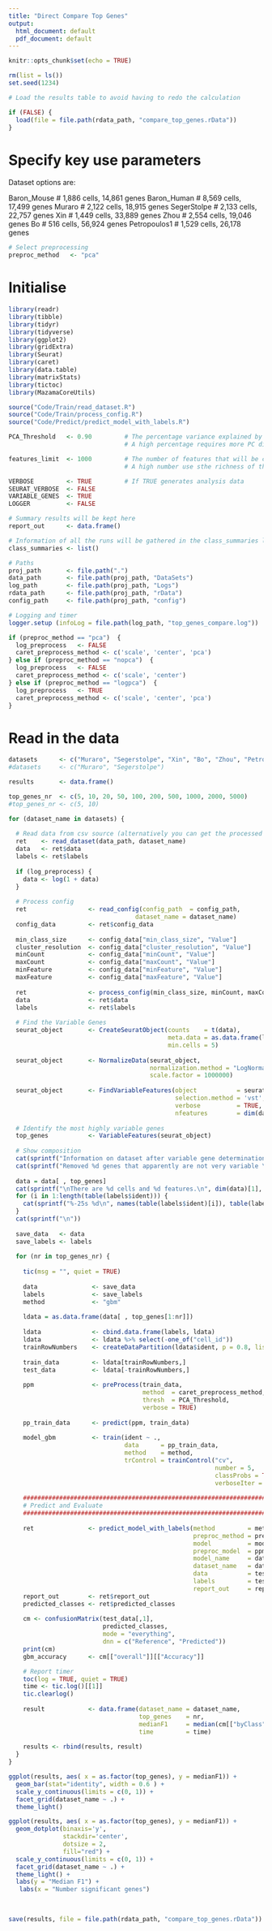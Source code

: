 ```yaml
---
title: "Direct Compare Top Genes"
output:
  html_document: default
  pdf_document: default
---
```


```r
knitr::opts_chunk$set(echo = TRUE)
```


```r
rm(list = ls())
set.seed(1234)
```



```r

# Load the results table to avoid having to redo the calculation

if (FALSE) {
  load(file = file.path(rdata_path, "compare_top_genes.rData"))
}

```

# Specify key use parameters

Dataset options are:

Baron_Mouse  # 1,886 cells, 14,861 genes
Baron_Human  # 8,569 cells, 17,499 genes
Muraro       # 2,122 cells, 18,915 genes
SegerStolpe  # 2,133 cells, 22,757 genes
Xin          # 1,449 cells, 33,889 genes
Zhou         # 2,554 cells, 19,046 genes
Bo           # 516   cells, 56,924 genes
Petropoulos1 # 1,529 cells, 26,178 genes 


```r

# Select preprocessing
preproc_method   <- "pca"

```


# Initialise

```r

library(readr)
library(tibble)
library(tidyr)
library(tidyverse)
library(ggplot2)
library(gridExtra)
library(Seurat)
library(caret)
library(data.table)
library(matrixStats)
library(tictoc)
library(MazamaCoreUtils)

source("Code/Train/read_dataset.R")
source("Code/Train/process_config.R")
source("Code/Predict/predict_model_with_labels.R")

```


```r

PCA_Threshold   <- 0.90         # The percentage variance explained by the PCA
                                # A high percentage requires more PC dimensions to be considered

features_limit  <- 1000         # The number of features that will be considered duringthe PCA
                                # A high number use sthe richness of the data set optimally, but makes processing slo

VERBOSE         <- TRUE         # If TRUE generates analysis data
SEURAT_VERBOSE  <- FALSE
VARIABLE_GENES  <- TRUE
LOGGER          <- FALSE

# Summary results will be kept here 
report_out      <- data.frame()

# Information of all the runs will be gathered in the class_summaries list  
class_summaries <- list()

# Paths
proj_path       <- file.path(".")
data_path       <- file.path(proj_path, "DataSets")
log_path        <- file.path(proj_path, "Logs")
rdata_path      <- file.path(proj_path, "rData")
config_path     <- file.path(proj_path, "config")

# Logging and timer
logger.setup (infoLog = file.path(log_path, "top_genes_compare.log"))

```


```r

if (preproc_method == "pca")  {
  log_preprocess   <- FALSE
  caret_preprocess_method <- c('scale', 'center', 'pca')
} else if (preproc_method == "nopca")  {
  log_preprocess   <- FALSE
  caret_preprocess_method <- c('scale', 'center')
} else if (preproc_method == "logpca")  {
  log_preprocess   <- TRUE
  caret_preprocess_method <- c('scale', 'center', 'pca')
}

```


# Read in the data

```r

datasets      <- c("Muraro", "Segerstolpe", "Xin", "Bo", "Zhou", "Petropoulos1")
#datasets     <- c("Muraro", "Segerstolpe")

results       <- data.frame()

top_genes_nr  <- c(5, 10, 20, 50, 100, 200, 500, 1000, 2000, 5000)
#top_genes_nr <- c(5, 10)

for (dataset_name in datasets) {
  
  # Read data from csv source (alternatively you can get the processed rData file with load_single_data)
  ret    <- read_dataset(data_path, dataset_name)
  data   <- ret$data
  labels <- ret$labels
  
  if (log_preprocess) {
    data <- log(1 + data)
  }
  
  # Process config
  ret                 <- read_config(config_path  = config_path,
                                   dataset_name = dataset_name)
  config_data         <- ret$config_data
  
  min_class_size      <- config_data["min_class_size", "Value"]
  cluster_resolution  <- config_data["cluster_resolution", "Value"] 
  minCount            <- config_data["minCount", "Value"] 
  maxCount            <- config_data["maxCount", "Value"]
  minFeature          <- config_data["minFeature", "Value"] 
  maxFeature          <- config_data["maxFeature", "Value"] 
  
  ret                 <- process_config(min_class_size, minCount, maxCount, minFeature, maxFeature, data, labels)
  data                <- ret$data
  labels              <- ret$labels
  
  # Find the Variable Genes 
  seurat_object       <- CreateSeuratObject(counts    = t(data),
                                            meta.data = as.data.frame(labels),
                                            min.cells = 5)
  
  seurat_object       <- NormalizeData(seurat_object, 
                                       normalization.method = "LogNormalize", 
                                       scale.factor = 1000000)
  
  seurat_object       <- FindVariableFeatures(object           = seurat_object, 
                                              selection.method = 'vst',
                                              verbose          = TRUE,
                                              nfeatures        = dim(data)[2])
  
  # Identify the most highly variable genes
  top_genes           <- VariableFeatures(seurat_object)
  
  # Show composition
  cat(sprintf("Information on dataset after variable gene determination of dataset %s\n", dataset_name))
  cat(sprintf("Removed %d genes that apparently are not very variable \n\n", dim(data)[2] - length(top_genes) )) 
  
  data = data[ , top_genes]
  cat(sprintf("\nThere are %d cells and %d features.\n", dim(data)[1], dim(data)[2]))
  for (i in 1:length(table(labels$ident))) {
    cat(sprintf("%-25s %d\n", names(table(labels$ident)[i]), table(labels$ident)[i]))
  }
  cat(sprintf("\n"))
  
  save_data   <- data
  save_labels <- labels
  
  for (nr in top_genes_nr) {  
    
    tic(msg = "", quiet = TRUE)
    
    data               <- save_data
    labels             <- save_labels
    method             <- "gbm"
    
    ldata = as.data.frame(data[ , top_genes[1:nr]])
    
    ldata              <- cbind.data.frame(labels, ldata)
    ldata              <- ldata %>% select(-one_of("cell_id"))
    trainRowNumbers    <- createDataPartition(ldata$ident, p = 0.8, list = FALSE)
    
    train_data         <- ldata[trainRowNumbers,]
    test_data          <- ldata[-trainRowNumbers,]
     
    ppm                <- preProcess(train_data, 
                                     method  = caret_preprocess_method,
                                     thresh  = PCA_Threshold,
                                     verbose = TRUE)
    
    pp_train_data      <- predict(ppm, train_data)
    
    model_gbm          <- train(ident ~ ., 
                                data      = pp_train_data, 
                                method    = method,
                                trControl = trainControl("cv", 
                                                         number = 5, 
                                                         classProbs = TRUE,
                                                         verboseIter = TRUE)) 
    
    ###########################################################################
    # Predict and Evaluate
    ###########################################################################
    
    ret               <- predict_model_with_labels(method         = method,
                                                   preproc_method = preproc_method,
                                                   model          = model_gbm,
                                                   preproc_model  = ppm,
                                                   model_name     = dataset_name,
                                                   dataset_name   = dataset_name,
                                                   data           = test_data, 
                                                   labels         = test_data[,1:2], 
                                                   report_out     = report_out)
    report_out        <- ret$report_out
    predicted_classes <- ret$predicted_classes
    
    cm <- confusionMatrix(test_data[,1],
                          predicted_classes,
                          mode = "everything",
                          dnn = c("Reference", "Predicted"))
    print(cm)
    gbm_accuracy      <- cm[["overall"]][["Accuracy"]]

    # Report timer
    toc(log = TRUE, quiet = TRUE)
    time <- tic.log()[[1]]
    tic.clearlog()
    
    result            <- data.frame(dataset_name = dataset_name,
                                    top_genes    = nr,
                                    medianF1     = median(cm[["byClass"]][,"F1"], na.rm = TRUE),
                                    time         = time)
    
    results <- rbind(results, result)
  }
}

```


```r
ggplot(results, aes( x = as.factor(top_genes), y = medianF1)) +
  geom_bar(stat="identity", width = 0.6 ) +
  scale_y_continuous(limits = c(0, 1)) + 
  facet_grid(dataset_name ~ .) +
  theme_light()
```


```r
ggplot(results, aes( x = as.factor(top_genes), y = medianF1)) +
  geom_dotplot(binaxis='y', 
               stackdir='center', 
               dotsize = 2, 
               fill="red") +
  scale_y_continuous(limits = c(0, 1)) + 
  facet_grid(dataset_name ~ .) +
  theme_light() +
  labs(y = "Median F1") + 
   labs(x = "Number significant genes")
  
  
```

```r

save(results, file = file.path(rdata_path, "compare_top_genes.rData"))

```


